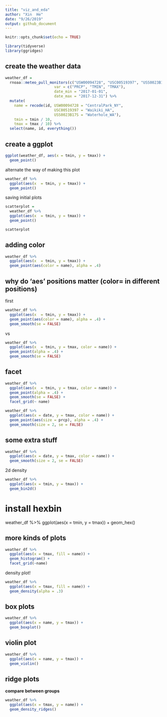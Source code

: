 ```yaml
---
title: "viz_and_eda"
author: "Xin  He"
date: "9/26/2019"
output: github_document
---
```


```r
knitr::opts_chunk$set(echo = TRUE)

library(tidyverse)
library(ggridges)
```

## create the weather data
```r
weather_df = 
  rnoaa::meteo_pull_monitors(c("USW00094728", "USC00519397", "USS0023B17S"),
                      var = c("PRCP", "TMIN", "TMAX"), 
                      date_min = "2017-01-01",
                      date_max = "2017-12-31") %>%
  mutate(
    name = recode(id, USW00094728 = "CentralPark_NY", 
                      USC00519397 = "Waikiki_HA",
                      USS0023B17S = "Waterhole_WA"),
    tmin = tmin / 10,
    tmax = tmax / 10) %>%
  select(name, id, everything())
```


## create a ggplot
```r
ggplot(weather_df, aes(x = tmin, y = tmax)) +
  geom_point()
```

alternate the way of making this plot
```r
weather_df %>% 
  ggplot(aes(x  = tmin, y = tmax)) + 
  geom_point()
```

saving initial plots
```r
scatterplot = 
  weather_df %>% 
  ggplot(aes(x  = tmin, y = tmax)) + 
  geom_point()

scatterplot
```


## adding color
```r
weather_df %>% 
  ggplot(aes(x  = tmin, y = tmax)) + 
  geom_point(aes(color = name), alpha = .4)
```



## why do 'aes' positions matter (color= in different positions)

first
```r
weather_df %>% 
  ggplot(aes(x  = tmin, y = tmax)) + 
  geom_point(aes(color = name), alpha = .4) +
  geom_smooth(se = FALSE)
```

vs

```r
weather_df %>% 
  ggplot(aes(x  = tmin, y = tmax, color = name)) + 
  geom_point(alpha = .4) +
  geom_smooth(se = FALSE)
```




##  facet
```r
weather_df %>% 
  ggplot(aes(x  = tmin, y = tmax, color = name)) + 
  geom_point(alpha = .4) +
  geom_smooth(se = FALSE) +
  facet_grid(~ name)
```


```r
weather_df %>%
  ggplot(aes(x = date, y = tmax, color = name)) +
  geom_point(aes(size = prcp), alpha = .4) +
  geom_smooth(size = 2, se = FALSE)
```

## some extra stuff
```r
weather_df %>%
  ggplot(aes(x = date, y = tmax, color = name)) +
  geom_smooth(size = 2, se = FALSE)
```


2d density
```r
weather_df %>%
  ggplot(aes(x = tmin, y = tmax)) +
  geom_bin2d()
```

# install hexbin
weather_df %>%
  ggplot(aes(x = tmin, y = tmax)) +
  geom_hex()


## more kinds of plots
```r
weather_df %>%
  ggplot(aes(x = tmax, fill = name)) +
  geom_histogram() +
  facet_grid(~name)
```

density plot!
```r
weather_df %>%
  ggplot(aes(x = tmax, fill = name)) +
  geom_density(alpha = .3) 
```


## box plots
```r
weather_df %>%
  ggplot(aes(x = name, y = tmax)) +
  geom_boxplot()
```

## violin plot
```r
weather_df %>%
  ggplot(aes(x = name, y = tmax)) +
  geom_violin()
```


## ridge plots
**compare between groups**
```r
weather_df %>%
  ggplot(aes(x = tmax, y = name)) +
  geom_density_ridges()
```







